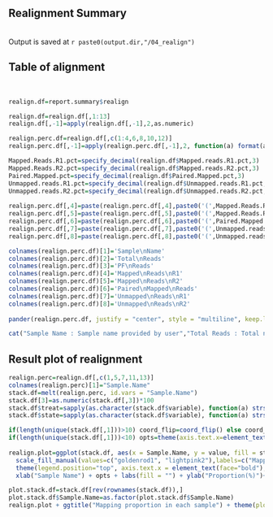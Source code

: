 ## Realignment Summary

\       
Output is saved at `r paste0(output.dir,"/04_realign")`
\       

## Table of alignment

\       

```r
realign.df=report.summary$realign

realign.df=realign.df[,1:13]
realign.df[,-1]=apply(realign.df[,-1],2,as.numeric)

realign.perc.df=realign.df[,c(1:4,6,8,10,12)]
realign.perc.df[,-1]=apply(realign.perc.df[,-1],2, function(a) format(a/1000,big.mark = ","))

Mapped.Reads.R1.pct=specify_decimal(realign.df$Mapped.reads.R1.pct,3)
Mapped.Reads.R2.pct=specify_decimal(realign.df$Mapped.reads.R2.pct,3)
Paired.Mapped.pct=specify_decimal(realign.df$Paired.Mapped.pct,3)
Unmapped.reads.R1.pct=specify_decimal(realign.df$Unmapped.reads.R1.pct,3)
Unmapped.reads.R2.pct=specify_decimal(realign.df$Unmapped.reads.R2.pct,3)
  
realign.perc.df[,4]=paste(realign.perc.df[,4],paste0('(',Mapped.Reads.R1.pct,'%)'),sep = '\n')
realign.perc.df[,5]=paste(realign.perc.df[,5],paste0('(',Mapped.Reads.R2.pct,'%)'),sep = '\n')
realign.perc.df[,6]=paste(realign.perc.df[,6],paste0('(',Paired.Mapped.pct,'%)'),sep = '\n')
realign.perc.df[,7]=paste(realign.perc.df[,7],paste0('(',Unmapped.reads.R1.pct,'%)'),sep = '\n')
realign.perc.df[,8]=paste(realign.perc.df[,8],paste0('(',Unmapped.reads.R2.pct,'%)'),sep = '\n')

colnames(realign.perc.df)[1]='Sample\nName'
colnames(realign.perc.df)[2]='Total\nReads'
colnames(realign.perc.df)[3]='PF\nReads'
colnames(realign.perc.df)[4]='Mapped\nReads\nR1'
colnames(realign.perc.df)[5]='Mapped\nReads\nR2'
colnames(realign.perc.df)[6]='Paired\nMapped\nReads'
colnames(realign.perc.df)[7]='Unmapped\nReads\nR1'
colnames(realign.perc.df)[8]='Unmapped\nReads\nR2'
  
pander(realign.perc.df, justify = "center", style = "multiline", keep.line.breaks = TRUE,missing = '.',caption = "\t\t\t\t\t\t\t(In Thousand) Summary table of Alignment\n")
```

```r
cat("Sample Name : Sample name provided by user","Total Reads : Total number of read filtered out in the remove duplicates process","PF reads : The number of PF reads where PF is defined as passing Illumina's filter","Mapped Reads R1 : Total number of aligned read 1","Mapped Reads R2 :  Total number of aligned read 2","Paired-mapped Reads : Total number of read aligned to the pair","Unmapped Reads R1 : Total number of unmapped read 1 (Unmapped Reads 1= Total Reads 1 - Mapped Reads 1) ","Unmapped Reads R2 : Total number of unmapped read 2 (Unmapped Reads 2= Total Reads 2 - Mapped Reads 2)", sep = "\n")

```

\newpage

## Result plot of realignment

```r
realign.perc=realign.df[,c(1,5,7,11,13)]
colnames(realign.perc)[1]="Sample.Name"
stack.df=melt(realign.perc, id.vars = "Sample.Name")
stack.df[3]=as.numeric(stack.df[,3])*100
stack.df$treat=sapply(as.character(stack.df$variable), function(a) strsplit(a, split="\\.")[[1]][3])
stack.df$state=sapply(as.character(stack.df$variable), function(a) strsplit(a, split="\\.R")[[1]][1])

if(length(unique(stack.df[,1]))>10) coord_flip=coord_flip() else coord_flip=NULL
if(length(unique(stack.df[,1]))<10) opts=theme(axis.text.x=element_text(angle=90 , hjust = 1)) else opts=NULL
           
realign.plot=ggplot(stack.df, aes(x = Sample.Name, y = value, fill = state)) + geom_bar(stat = 'identity', position = 'stack', width=0.5) +coord_flip +
  scale_fill_manual(values=c("goldenrod1", "lightpink2"),labels=c("Mapped reads","Unmapped reads"))+
  theme(legend.position="top", axis.text.x = element_text(face="bold"), axis.text.y = element_text(face="bold"))+
  xlab("Sample Name") + opts + labs(fill = "") + ylab("Proportion(%)")+ facet_wrap(~treat)

plot.stack.df=stack.df[rev(rownames(stack.df)),]
plot.stack.df$Sample.Name=as.factor(plot.stack.df$Sample.Name)
realign.plot + ggtitle("Mapping proportion in each sample") + theme(plot.title = element_text(hjust = 0.5))+scale_x_discrete(limits = rev(levels(plot.stack.df$Sample.Name)))
```

\newpage
